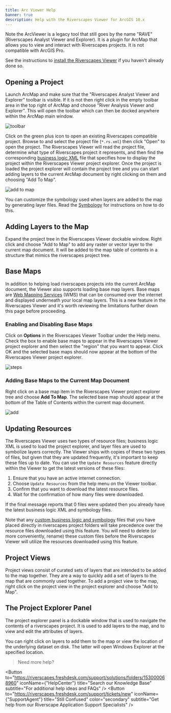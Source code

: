 ```yaml
---
title: Arc Viewer Help
banner: true
description: Help with the Riverscapes Viewer for ArcGIS 10.x
---
```


Note the ArcViewer is a legacy tool that still goes by the name "RAVE" (Riverscapes Analyst Viewer and Explorer). It is a plugin for ArcMap that allows you to view and interact with Riverscapes projects. It is not compatible with ArcGIS Pro.

See the instructions to [install the Riverscapes Viewer](/download/install-arc) if you haven't already done so.

## Opening a Project

Launch ArcMap and make sure that the "Riverscapes Analyst Viewer and Explorer" toolbar is visible. If it is not then right click in the empty toolbar area in the top right of ArcMap and choose "River Analysis Viewer and Explorer". This will open the toolbar which can then be docked anywhere within the ArcMap main window.

![toolbar](/images/toolbar.png)

Click on the green plus icon to open an existing Riverscapes compatible project. Browse to and select the project file (`*.rs.xml`) then click "Open" to open the project. The Riverscapes Viewer will read the project file, determine what type of Riverscapes project it represents, and then find the corresponding [business logic XML](business-logic.xml) file that specifies how to display the project within the Riverscapes Viewer project explorer. Once the project is loaded the project explorer will contain the project tree and you can start adding layers to the current ArcMap document by right clicking on them and choosing "Add To Map".

![add to map](/images/add_to_map.png)

You can customize the symbology used when layers are added to the map by generating layer files. Read the [Symbology](symbology.html) for instructions on how to do this.

## Adding Layers to the Map

Expand the project tree in the Riverscapes Viewer dockable window. Right click and choose "Add to Map" to add any raster or vector layer to the current map document. It will be added to the map table of contents in a structure that mimics the riverscapes project tree.

## Base Maps

In addition to helping load riverscapes projects into the current ArcMap document, the Viewer also supports loading base map layers. Base maps are [Web Mapping Services](https://en.wikipedia.org/wiki/Web_Map_Service) (WMS) that can be consumed over the internet and displayed underneath your local map layers. This is a new feature in the Riverscapes Viewer and it's worth reviewing the limitations further down this page before proceeding.

### Enabling and Disabling Base Maps

Click on **Options** in the Riverscapes Viewer Toolbar under the Help menu. Check the box to enable base maps to appear in the Riverscapes Viewer project 
explorer and then select the "region" that you want to appear. Click OK and the selected base maps should now appear at the bottom of the Riverscapes Viewer project explorer.

![steps](/images/base_maps_steps.png)

### Adding Base Maps to the Current Map Document

Right click on a base map item in the Riverscapes Viewer project explorer tree and choose **Add To Map**. The selected base map should appear at the bottom of the Table of Contents within the current map document.

![add](/images/add_base_map.png)

## Updating Resources

The Riverscapes Viewer uses two types of resource files; business logic XML is used to load the project explorer, and layer files are used to symbolize layers correctly. The Viewer ships with copies of these two types of files, but given that they are updated frequently, it's important to keep these files up to date. You can use the `Update Resources` feature directly within the Viewer to get the latest versions of these files:

1. Ensure that you have an active internet connection.
1. Choose `Update Resources` from the help menu on the Viewer toolbar.
1. Confirm that you want to download the latest resource files.
1. Wait for the confirmation of how many files were downloaded. 

If the final message reports that 0 files were updated then you already have the latest business logic XML and symbology files.

Note that any [custom business logic and symbology](/technical-reference/business-logic#customizing-business-logic--refreshing-the-project-explorer) files that you have placed directly in riverscapes project folders will take precedence over the resource files downloaded using this feature. You will need to delete (or more conveniently, rename) these custom files before the Riverscapes Viewer will utilize the resources downloaded using this feature.

## Project Views

Project views consist of curated sets of layers that are intended to be added to the map together. They are a way to quickly add a set of layers to the map that are commonly used together. To add a project view to the map, right click on the project view in the project explorer and choose "Add to Map".

## The Project Explorer Panel

The project explorer panel is a dockable window that is used to navigate the contents of a riverscapes project. It is used to add layers to the map, and to view and edit the attributes of layers. 

You can right click on layers to add them to the map or view the location of the underlying dataset on disk. The latter will open Windows Explorer at the specified location.

> Need more help?

<Button to="https://riverscapes.freshdesk.com/support/solutions/folders/153000068960" iconName={"HelpCenter"} title="Search our Knowledge Base"  subtitle="For additional help ideas and FAQs" /> 
<Button to="https://riverscapes.freshdesk.com/support/tickets/new" iconName={"SupportAgent"} title="Still Confused"  color="secondary" subtitle="Get help from our Riverscape Application Support Specialists" /> 
